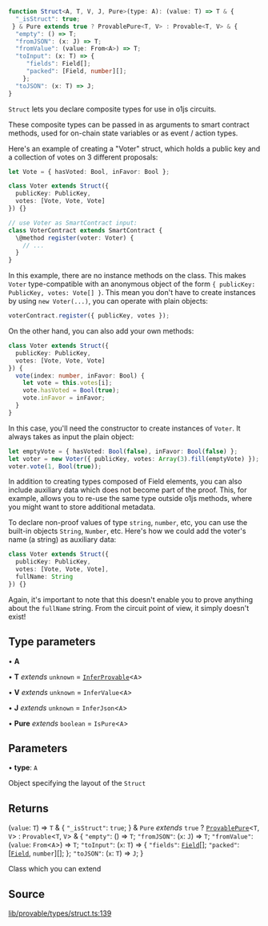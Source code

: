 ```ts
function Struct<A, T, V, J, Pure>(type: A): (value: T) => T & {
  "_isStruct": true;
 } & Pure extends true ? ProvablePure<T, V> : Provable<T, V> & {
  "empty": () => T;
  "fromJSON": (x: J) => T;
  "fromValue": (value: From<A>) => T;
  "toInput": (x: T) => {
     "fields": Field[];
     "packed": [Field, number][];
    };
  "toJSON": (x: T) => J;
}
```

`Struct` lets you declare composite types for use in o1js circuits.

These composite types can be passed in as arguments to smart contract methods, used for on-chain state variables
or as event / action types.

Here's an example of creating a "Voter" struct, which holds a public key and a collection of votes on 3 different proposals:
```ts
let Vote = { hasVoted: Bool, inFavor: Bool };

class Voter extends Struct({
  publicKey: PublicKey,
  votes: [Vote, Vote, Vote]
}) {}

// use Voter as SmartContract input:
class VoterContract extends SmartContract {
  \@method register(voter: Voter) {
    // ...
  }
}
```
In this example, there are no instance methods on the class. This makes `Voter` type-compatible with an anonymous object of the form
`{ publicKey: PublicKey, votes: Vote[] }`.
This mean you don't have to create instances by using `new Voter(...)`, you can operate with plain objects:
```ts
voterContract.register({ publicKey, votes });
```

On the other hand, you can also add your own methods:
```ts
class Voter extends Struct({
  publicKey: PublicKey,
  votes: [Vote, Vote, Vote]
}) {
  vote(index: number, inFavor: Bool) {
    let vote = this.votes[i];
    vote.hasVoted = Bool(true);
    vote.inFavor = inFavor;
  }
}
```

In this case, you'll need the constructor to create instances of `Voter`. It always takes as input the plain object:
```ts
let emptyVote = { hasVoted: Bool(false), inFavor: Bool(false) };
let voter = new Voter({ publicKey, votes: Array(3).fill(emptyVote) });
voter.vote(1, Bool(true));
```

In addition to creating types composed of Field elements, you can also include auxiliary data which does not become part of the proof.
This, for example, allows you to re-use the same type outside o1js methods, where you might want to store additional metadata.

To declare non-proof values of type `string`, `number`, etc, you can use the built-in objects `String`, `Number`, etc.
Here's how we could add the voter's name (a string) as auxiliary data:
```ts
class Voter extends Struct({
  publicKey: PublicKey,
  votes: [Vote, Vote, Vote],
  fullName: String
}) {}
```

Again, it's important to note that this doesn't enable you to prove anything about the `fullName` string.
From the circuit point of view, it simply doesn't exist!

## Type parameters

• **A**

• **T** *extends* `unknown` = [`InferProvable`](../type-aliases/InferProvable.mdx)\<`A`\>

• **V** *extends* `unknown` = `InferValue`\<`A`\>

• **J** *extends* `unknown` = `InferJson`\<`A`\>

• **Pure** *extends* `boolean` = `IsPure`\<`A`\>

## Parameters

• **type**: `A`

Object specifying the layout of the `Struct`

## Returns

(`value`: `T`) => `T` & \{
  `"_isStruct"`: `true`;
 \} & `Pure` *extends* `true` ? [`ProvablePure`](../type-aliases/ProvablePure.mdx)\<`T`, `V`\> : `Provable`\<`T`, `V`\> & \{
  `"empty"`: () => `T`;
  `"fromJSON"`: (`x`: `J`) => `T`;
  `"fromValue"`: (`value`: `From`\<`A`\>) => `T`;
  `"toInput"`: (`x`: `T`) => \{
     `"fields"`: [`Field`](../type-aliases/Field.mdx)[];
     `"packed"`: [[`Field`](../type-aliases/Field.mdx), `number`][];
    \};
  `"toJSON"`: (`x`: `T`) => `J`;
 \}

Class which you can extend

## Source

[lib/provable/types/struct.ts:139](https://github.com/o1-labs/o1js/blob/1ed4125b454628ef1e3e4d32dd416718a59702b8/src/lib/provable/types/struct.ts#L139)
